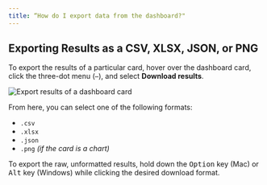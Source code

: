 ```yaml
---
title: “How do I export data from the dashboard?"
---
```


## Exporting Results as a CSV, XLSX, JSON, or PNG

To export the results of a particular card, hover over the dashboard card, click the three-dot menu (<code>⋯</code>), and select **Download results**.

<Img src="/images/dashboard-download.png" alt="Export results of a dashboard card" />

From here, you can select one of the following formats:

- `.csv`
- `.xlsx`
- `.json`
- `.png` *(if the card is a chart)*

<Info>
To export the raw, unformatted results, hold down the <kbd>Option</kbd> key (Mac) or <kbd>Alt</kbd> key (Windows) while clicking the desired download format.
</Info>
